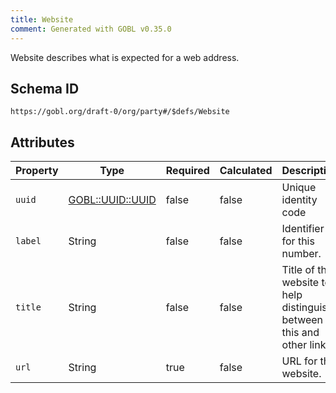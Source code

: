 ```yaml
---
title: Website
comment: Generated with GOBL v0.35.0
---
```


Website describes what is expected for a web address.

## Schema ID

`https://gobl.org/draft-0/org/party#/$defs/Website`

## Attributes

| Property | Type                                   | Required | Calculated | Description                                                            |
|----------|----------------------------------------|----------|------------|------------------------------------------------------------------------|
| `uuid`   | [GOBL::UUID::UUID](/draft-0/uuid/uuid) | false    | false      | Unique identity code                                                   |
| `label`  | String                                 | false    | false      | Identifier for this number.                                            |
| `title`  | String                                 | false    | false      | Title of the website to help distinguish between this and other links. |
| `url`    | String                                 | true     | false      | URL for the website.                                                   |

